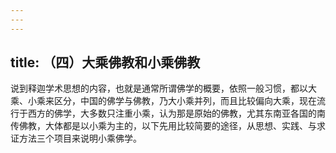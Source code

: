 ```yaml
---
---
---
```

title: （四）大乘佛教和小乘佛教
---




说到释迦学术思想的内容，也就是通常所谓佛学的概要，依照一般习惯，都以大乘、小乘来区分，中国的佛学与佛教，乃大小乘并列，而且比较偏向大乘，现在流行于西方的佛学，大多数只注重小乘，认为那是原始的佛教，尤其东南亚各国的南传佛教，大体都是以小乘为主的，以下先用比较简要的途径，从思想、实践、与求证方法三个项目来说明小乘佛学。